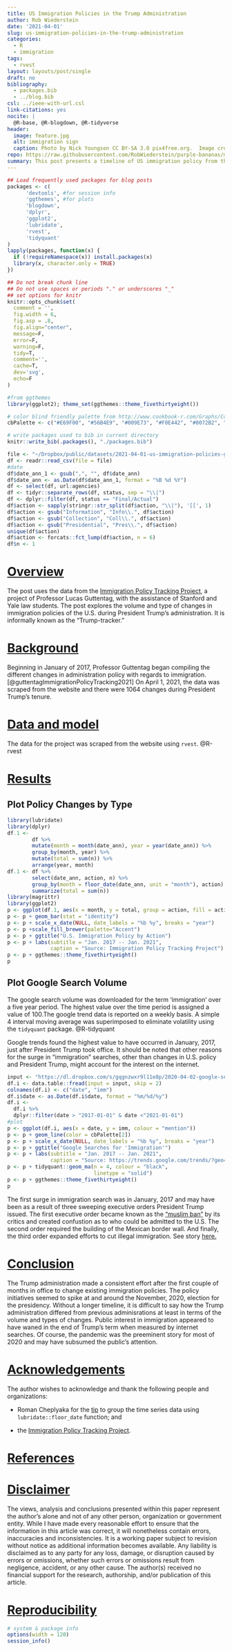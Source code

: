 ```yaml
---
title: US Immigration Policies in the Trump Administration
author: Rob Wiederstein
date: '2021-04-01'
slug: us-immigration-policies-in-the-trump-administration
categories:
  - R
  - immigration
tags:
  - rvest
layout: layouts/post/single
draft: no
bibliography:
  - packages.bib
  - ../blog.bib
csl: ../ieee-with-url.csl
link-citations: yes
nocite: |
  @R-base, @R-blogdown, @R-tidyverse
header:
  image: feature.jpg
  alt: immigration sign
  caption: Photo by Nick Youngson CC BY-SA 3.0 pix4free.org.  Image cropped and rescaled from original.
repo: https://raw.githubusercontent.com/RobWiederstein/purple-bananas/main/content/post/2021-04-01-us-immigration-policies-in-the-trump-administration/index.Rmd
summary: This post presents a timeline of US immigration policy from the Immigration Policy Tracking Project and Professor Lucas Guttentag.
---
```


```r
## Load frequently used packages for blog posts
packages <- c(
      'devtools', #for session info
      'ggthemes', #for plots
      'blogdown',
      'dplyr',
      'ggplot2',
      'lubridate',
      'rvest',
      'tidyquant'
)
lapply(packages, function(x) {
  if (!requireNamespace(x)) install.packages(x)
  library(x, character.only = TRUE)
})
```

```r
## Do not break chunk line
## Do not use spaces or periods "." or underscores "_"
## set options for knitr
knitr::opts_chunk$set(
  comment = '',
  fig.width = 6,
  fig.asp = .8,
  fig.align="center",
  message=F,
  error=F,
  warning=F,
  tidy=T,
  comment='',
  cache=T,
  dev='svg',
  echo=F
)
```

```r
#from ggthemes
library(ggplot2); theme_set(ggthemes::theme_fivethirtyeight())
```

```r
# color blind friendly palette from http://www.cookbook-r.com/Graphs/Colors_(ggplot2)/
cbPalette <- c("#E69F00", "#56B4E9", "#009E73", "#F0E442", "#0072B2", "#D55E00", "#CC79A7", "#000000")
```

```r
# write packages used to bib in current directory
knitr::write_bib(.packages(), "./packages.bib")
```

```r
file <- "~/Dropbox/public/datasets/2021-04-01-us-immigration-policies-guttentag.csv"
df <- readr::read_csv(file = file)
#date
df$date_ann_1 <- gsub(",", "", df$date_ann)
df$date_ann <- as.Date(df$date_ann_1, format = "%B %d %Y")
df <- select(df, url:agencies)
df <- tidyr::separate_rows(df, status, sep = "\\|")
df <- dplyr::filter(df, status == "Final/Actual")
df$action <- sapply(stringr::str_split(df$action, "\\|"), '[[', 1)
df$action <- gsub("Information", "Info\\.", df$action)
df$action <- gsub("Collection", "Coll\\.", df$action)
df$action <- gsub("Presidential", "Pres\\.", df$action)
unique(df$action)
df$action <- forcats::fct_lump(df$action, n = 6)
df$n <- 1
```

# [Overview](#overview)

The post uses the data from the [Immigration Policy Tracking Project](https://immpolicytracking.org/home/), a project of Professor Lucas Guttentag, with the assistance of Stanford and Yale law students. The post explores the volume and type of changes in immigration policies of the U.S. during President Trump's administration. It is informally known as the "Trump-tracker."

# [Background](#background)

Beginning in January of 2017, Professor Guttentag began compiling the different changes in administration policy with regards to immigration.[@guttentagImmigrationPolicyTracking2021]  On April 1, 2021, the data was scraped from the website and there were 1064 changes during President Trump's tenure.

# [Data and model](#data)

The data for the project was scraped from the website using `rvest`. @R-rvest

# [Results](#results)

## Plot Policy Changes by Type

```r
library(lubridate)
library(dplyr)
df.1 <-
        df %>%
        mutate(month = month(date_ann), year = year(date_ann)) %>%
        group_by(month, year) %>%
        mutate(total = sum(n)) %>%
        arrange(year, month)
df.1 <- df %>% 
        select(date_ann, action, n) %>%
        group_by(month = floor_date(date_ann, unit = "month"), action) %>%
        summarize(total = sum(n))
library(magrittr)
library(ggplot2)
p <- ggplot(df.1, aes(x = month, y = total, group = action, fill = action))
p <- p + geom_bar(stat = "identity")
p <- p + scale_x_date(NULL, date_labels = "%b %y", breaks = "year")
p <- p +scale_fill_brewer(palette="Accent")
p <- p + ggtitle("U.S. Immigration Policy by Action")
p <- p + labs(subtitle = "Jan. 2017 -- Jan. 2021",
              caption = "Source: Immigration Policy Tracking Project")
p <- p + ggthemes::theme_fivethirtyeight()
p
```

## Plot Google Search Volume

The google search volume was downloaded for the term 'immigration' over a five year period. The highest value over the time period is assigned a value of 100.The google trend data is reported on a weekly basis.  A simple 4 interval moving average was superimposed to eliminate volatility using the `tidyquant` package.  @R-tidyquant

Google trends found the highest value to have occurred in January, 2017, just after President Trump took office. It should be noted that other reasons for the surge in "immigration" searches, other than changes in U.S. policy and President Trump, might account for the interest on the internet.



```r
input <- "https://dl.dropbox.com/s/gqgnzwxr9l11e8p/2020-04-02-google-search-immigration.csv?dl=0"
df.i <- data.table::fread(input = input, skip = 2)
colnames(df.i) <- c("date", "imm")
df.i$date <- as.Date(df.i$date, format = "%m/%d/%y")
df.i <-
  df.i %>%
  dplyr::filter(date > "2017-01-01" & date <"2021-01-01")
#plot
p <- ggplot(df.i, aes(x = date, y = imm, colour = "mention"))
p <- p + geom_line(color = cbPalette[2])
p <- p + scale_x_date(NULL, date_labels = "%b %y", breaks = "year")
p <- p + ggtitle("Google Searches for 'Immigration'")
p <- p + labs(subtitle = "Jan. 2017 -- Jan. 2021",
              caption = "Source: https://trends.google.com/trends/?geo=US")
p <- p + tidyquant::geom_ma(n = 4, colour = "black",
                            linetype = "solid")
p <- p + ggthemes::theme_fivethirtyeight()
p
```

The first surge in immigration search was in January, 2017 and may have been as a result of three sweeping executive orders President Trump issued.  The first executive order became known as the ["muslim ban"](https://www.cnn.com/2017/01/28/politics/donald-trump-executive-order-immigration-reaction/index.html) by its critics and created confustion as to who could be admitted to the U.S. The second order required the building of the Mexican border wall.  And finally, the third order expanded efforts to cut illegal immigration.  See story [here.](https://www.nytimes.com/2017/01/25/us/politics/refugees-immigrants-wall-trump.html)  


# [Conclusion](#conclusion)

The Trump administration made a consistent effort after the first couple of months in office to change existing immigration policies.  The policy initiatives seemed to spike at and around the November, 2020, election for the presidency.  Without a longer timeline, it is difficult to say how the Trump administration differed from previous adminisrations at least in terms of the volume and types of changes. Public interest in immigration appeared to have waned in the end of Trump's term when measured by internet searches.  Of course, the pandemic was the preeminent story for most of 2020 and may have subsumed the public's attention.

# [Acknowledgements](#acknowledge)

The author wishes to acknowledge and thank the following people and organizations:

-  Roman Cheplyaka for the [tip](https://ro-che.info/articles/2017-02-22-group_by_month_r) to group the time series data using `lubridate::floor_date` function; and

-  the [Immigration Policy Tracking Project](https://immpolicytracking.org/home/).

# [References](#reference)

<div id="refs"></div>

# [Disclaimer](#disclaimer)

The views, analysis and conclusions presented within this paper represent the author’s alone and not of any other person, organization or government entity. While I have made every reasonable effort to ensure that the information in this article was correct, it will nonetheless contain errors, inaccuracies and inconsistencies. It is a working paper subject to revision without notice as additional information becomes available. Any liability is disclaimed as to any party for any loss, damage, or disruption caused by errors or omissions, whether such errors or omissions result from negligence, accident, or any other cause. The author(s) received no financial support for the research, authorship, and/or publication of this article.

# [Reproducibility](#reproduce)

```r
# system & package info
options(width = 120)
session_info()
```
